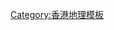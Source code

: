 {{Image label begin|image=Lantau Island reclamation.png|width={{{width|350}}}|float={{{float|none}}}}} 
{{Image label|x=0.2|y=0.25|scale={{{width|350}}}|text=[[欖洲]]}}
{{Image label|x=0.375|y=0.125|scale={{{width|350}}}|text=[[赤鱲角]]}}
{{Image label|x=0.65|y=0.09|scale={{{width|350}}}|text=[[打水灣]]}}
{{Image label|x=0.875|y=0.2|scale={{{width|350}}}|text=[[竹篙灣]]}}
{{Image label|x=0.625|y=0.225|scale={{{width|350}}}|text=[[小蠔]]}}
{{Image label|x=0.55|y=0.2875|scale={{{width|350}}}|text=[[大蠔]]}}
{{Image label|x=0.45|y=0.325|scale={{{width|350}}}|text=[[東涌 (香港)|東涌]]}}
{{Image label|x=0.375|y=0.4125|scale={{{width|350}}}|text=[[大嶼山]]}}
{{Image label|x=0.05|y=0.55|scale={{{width|400}}}|text=[[大嶼山]]及[[赤鱲角]]填海範圍}}
{{Image label end}}

<noinclude>[[Category:香港地理模板]]</noinclude>